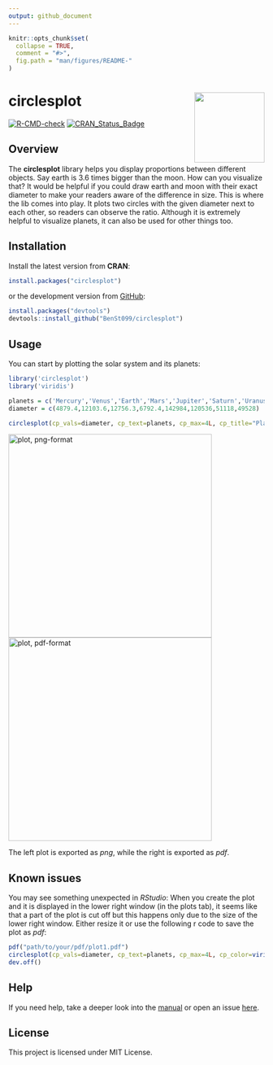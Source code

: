 ```yaml
---
output: github_document
---
```


<!-- README.md is generated from README.Rmd. Please edit that file -->

```r
knitr::opts_chunk$set(
  collapse = TRUE,
  comment = "#>",
  fig.path = "man/figures/README-"
)
```

# circlesplot <a href="https://github.com/BenSt099/circlesplot"><img src="man/figures/circlesplot_sticker.png" align="right" width="138" height="138"/></a>

<!-- badges: start -->
[![R-CMD-check](https://github.com/BenSt099/circlesplot/actions/workflows/R-CMD-check.yaml/badge.svg)](https://github.com/BenSt099/circlesplot/actions/workflows/R-CMD-check.yaml)
[![CRAN_Status_Badge](https://www.r-pkg.org/badges/version/circlesplot)](https://cran.r-project.org/package=circlesplot)
<!-- badges: end -->

## Overview

The __circlesplot__ library helps you display proportions between different objects. Say earth is 3.6 times bigger than the moon. How can you visualize that? It would be helpful if you could draw earth and moon with their exact diameter to make your readers aware of the difference in size. This is where the lib comes into play. It plots two circles with the given diameter next to each other, so readers can observe the ratio. Although it is extremely helpful to visualize planets, it can also be used for other things too.

## Installation

Install the latest version from **CRAN**:

``` r
install.packages("circlesplot")
```

or the development version from [GitHub](https://github.com/BenSt099/circlesplot):

``` r
install.packages("devtools")
devtools::install_github("BenSt099/circlesplot")
```


## Usage

You can start by plotting the solar system and its planets:

``` r
library('circlesplot')
library('viridis')

planets = c('Mercury','Venus','Earth','Mars','Jupiter','Saturn','Uranus','Neptune')
diameter = c(4879.4,12103.6,12756.3,6792.4,142984,120536,51118,49528)

circlesplot(cp_vals=diameter, cp_text=planets, cp_max=4L, cp_title="Planets", cp_color=viridis(8), cp_sort='desc')
```

![plot, png-format](man/figures/README-example.png){width=400}
![plot, pdf-format](man/figures/README-example_3.png){width=400}

The left plot is exported as *png*, while the right is exported as *pdf*.

## Known issues

You may see something unexpected in *RStudio*: When you create the plot and it is displayed in the lower right window (in the plots tab), it seems like that a part of the plot is cut off but this happens only due to the size of the lower right window. Either resize it or use the following r code to save the plot as *pdf*:

```r
pdf("path/to/your/pdf/plot1.pdf")
circlesplot(cp_vals=diameter, cp_text=planets, cp_max=4L, cp_color=viridis(8), cp_title="Planets", cp_sort='desc')
dev.off() 
```

## Help

If you need help, take a deeper look into the [manual](https://benst099.github.io/circlesplot/articles/cp_vignette.html) or
open an issue [here](https://github.com/BenSt099/circlesplot/issues).


## License

This project is licensed under MIT License.

